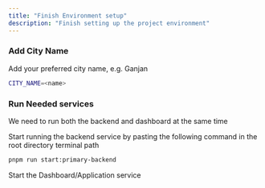 ```yaml
---
title: "Finish Environment setup"
description: "Finish setting up the project environment"
---
```


### Add City Name

Add your preferred city name, e.g. Ganjan

```bash primary backend .env
CITY_NAME=<name>
```

### Run Needed services

<Tip>We need to run both the backend and dashboard at the same time</Tip>

Start running the backend service by pasting the following command in the root directory terminal path

```bash backend start command
pnpm run start:primary-backend
```

<Info>Start the Dashboard/Application service</Info>

